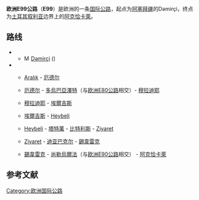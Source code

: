 {{Infobox road2
| country = EUR
| type    = E
| route   = 99
| length_km = 856
| map        = 
| direction_a = 北
| terminus_a = 阿塞拜疆[[Dəmirçi,_Nakhchivan|Dəmirçi]]
| junction   = 
| direction_b = 南
| terminus_b = 土耳其[[阿克恰卡萊|阿克恰卡萊]]
| countries  = [[阿塞拜疆|阿塞拜疆]]、[[土耳其|土耳其]]
}}
'''欧洲E99公路'''（'''E99'''）是欧洲的一条[[欧洲国际公路|国际公路]]，起点为[[阿塞拜疆|阿塞拜疆]]的Dəmirçi，终点为[[土耳其|土耳其]][[叙利亚|叙利亚]]边界上的[[阿克恰卡萊|阿克恰卡萊]]。
==路线==
*{{flag|Azerbaijan}}
** [[File:M7-AZ.png|x14px]] [[Dəmirçi,_Nakhchivan|Dəmirçi]] ({{BAB-E|002|AZ}})
*{{flag|Turkey}}
**{{TUR-D|080}} [[Aralık|Aralık]] - [[厄德尔|厄德尔]]
**{{TUR-D|975}} [[厄德尔|厄德尔]] - [[多烏巴亞澤特|多烏巴亞澤特]]（与[[欧洲E80公路|欧洲E80公路]]相交）- [[穆拉迪耶|穆拉迪耶]]
**{{TUR-D|280}} [[穆拉迪耶|穆拉迪耶]] - [[埃爾吉斯|埃爾吉斯]]
**{{TUR-D|290}} [[埃爾吉斯|埃爾吉斯]] - [[Heybeli,_Adilcevaz|Heybeli]]
**{{TUR-D|965}} [[Heybeli,_Adilcevaz|Heybeli]] - [[塔特萬|塔特萬]] - [[比特利斯|比特利斯]] - [[Ziyaret,_Baykan|Ziyaret]]
**{{TUR-D|360}} [[Ziyaret,_Baykan|Ziyaret]] - [[迪亚巴克尔|迪亚巴克尔]] - [[錫韋雷克|錫韋雷克]]
**{{TUR-D|885}} [[錫韋雷克|錫韋雷克]] - [[尚勒烏爾法|尚勒烏爾法]]（与[[欧洲E90公路|欧洲E90公路]]相交） - [[阿克恰卡萊|阿克恰卡萊]]

==参考文献==
{{reflist}}
{{欧洲国际公路网}}
[[Category:欧洲国际公路|Category:欧洲国际公路]]